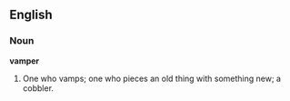 ==English==

===Noun===

'''vamper'''

#One who vamps; one who pieces an old thing with something new; a cobbler.
